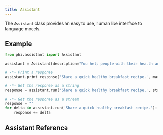 ```yaml
---
title: Assistant
---
```


The `Assistant` class provides an easy to use, human like interface to language models.

## Example

```python assistant.py
from phi.assistant import Assistant

assistant = Assistant(description="You help people with their health and fitness goals.")

# -*- Print a response
assistant.print_response('Share a quick healthy breakfast recipe.', markdown=True)

# -*- Get the response as a string
response = assistant.run('Share a quick healthy breakfast recipe.', stream=False)

# -*- Get the response as a stream
response = ""
for delta in assistant.run('Share a quick healthy breakfast recipe.'):
    response += delta
```

## Assistant Reference

<Snippet file="assistant-reference.mdx" />
